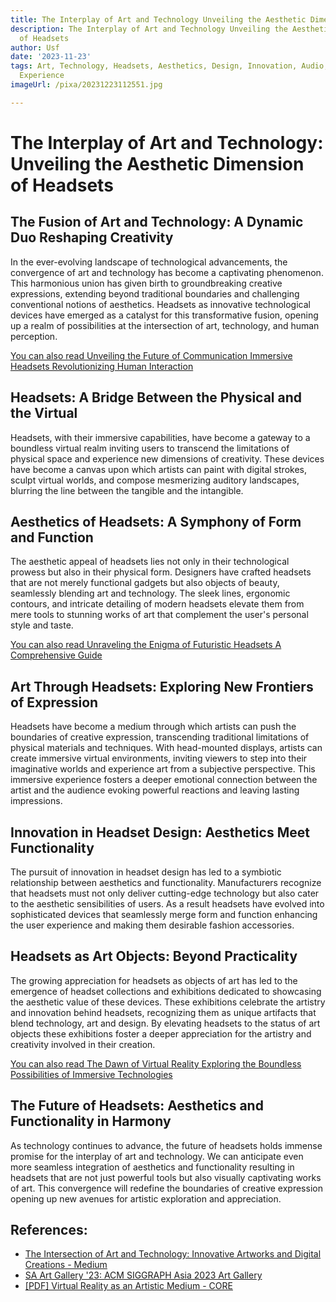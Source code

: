```yaml
---
title: The Interplay of Art and Technology Unveiling the Aesthetic Dimension of Headsets
description: The Interplay of Art and Technology Unveiling the Aesthetic Dimension
  of Headsets
author: Usf
date: '2023-11-23'
tags: Art, Technology, Headsets, Aesthetics, Design, Innovation, Audio, Visual, Sensory,
  Experience
imageUrl: /pixa/20231223112551.jpg

---
```

# The Interplay of Art and Technology: Unveiling the Aesthetic  Dimension of Headsets

## The Fusion of Art and Technology: A Dynamic Duo Reshaping  Creativity

In the ever-evolving landscape of technological advancements, the convergence  of art and technology has become a captivating phenomenon. This harmonious union has given birth to groundbreaking creative  expressions, extending beyond traditional boundaries and challenging conventional notions of aesthetics. Headsets as innovative technological devices have emerged as a catalyst for this transformative fusion, opening up a realm of possibilities at the intersection of art, technology, and  human perception.

[You can also read Unveiling the Future of Communication Immersive Headsets Revolutionizing Human Interaction](Unveiling%20the%20Future%20of%20Communication%20Immersive%20Headsets%20Revolutionizing%20Human%20Interaction)


##  Headsets: A Bridge Between  the Physical and the Virtual

Headsets,  with their immersive capabilities, have become a  gateway to a boundless virtual realm inviting  users to transcend the limitations of physical space and experience new dimensions of creativity. These devices have become  a canvas upon which artists can paint with digital strokes, sculpt virtual worlds, and compose mesmerizing auditory landscapes, blurring the line between the tangible and the intangible.

## Aesthetics of Headsets: A Symphony of Form  and Function

The  aesthetic appeal of headsets lies not only in  their technological prowess but also in their  physical form. Designers have crafted headsets that  are not merely functional  gadgets but  also objects of beauty, seamlessly blending  art and technology. The  sleek lines, ergonomic contours, and intricate detailing of modern headsets elevate them from mere tools to  stunning works of art that complement the user's personal style and taste.

[You can  also read Unraveling the Enigma of Futuristic Headsets A Comprehensive Guide](Unraveling%20the%20Enigma%20of%20Futuristic%20Headsets%20A%20Comprehensive%20Guide)


## Art Through Headsets: Exploring New Frontiers of Expression

Headsets have become a medium through which artists can  push the boundaries of creative expression, transcending traditional limitations of physical  materials and techniques. With head-mounted displays, artists  can create immersive  virtual environments, inviting viewers to step into their imaginative worlds and  experience art from a subjective perspective. This immersive experience fosters a deeper emotional  connection between the artist and the audience evoking powerful reactions and leaving lasting impressions.

## Innovation in Headset Design: Aesthetics Meet Functionality

The pursuit of innovation in headset design has  led to a symbiotic relationship between aesthetics and functionality. Manufacturers recognize that headsets must  not only deliver  cutting-edge technology but also cater to the  aesthetic  sensibilities of users. As a result headsets have evolved into sophisticated devices that seamlessly  merge form and function enhancing the user experience and making  them desirable fashion accessories.

## Headsets as  Art Objects: Beyond Practicality

The growing appreciation for headsets as objects of art has led to  the emergence  of headset collections and exhibitions dedicated to showcasing the aesthetic value of these devices. These exhibitions celebrate the artistry and innovation  behind headsets,  recognizing them as unique artifacts that blend technology, art and design. By elevating headsets to  the  status of art objects these exhibitions foster a deeper appreciation for the artistry and creativity  involved  in their creation.

[You can also read  The  Dawn of Virtual Reality  Exploring the Boundless Possibilities of Immersive Technologies](The%20Dawn%20of%20Virtual%20Reality%20Exploring%20the%20Boundless%20Possibilities%20of%20Immersive%20Technologies)


## The Future of Headsets: Aesthetics and Functionality in Harmony

As technology  continues to advance, the future of headsets holds immense promise for the  interplay of  art and technology. We can anticipate even  more seamless  integration of  aesthetics and functionality resulting in headsets that are not just  powerful tools but  also visually captivating works of art. This convergence will redefine the boundaries of creative expression  opening up new avenues for artistic exploration and appreciation.

## References:
- [The Intersection of Art and Technology: Innovative Artworks and Digital Creations - Medium](https://medium.com/@yash-patel/the-intersection-of-art-and-technology-innovative-artworks-and-digital-creations-6c3bb3375962)
- [SA Art Gallery '23: ACM SIGGRAPH Asia 2023 Art Gallery](https://www.siggraph.org/wp-content/uploads/2023/12/SA-Art-Gallery-23-ACM-SIGGRAPH-Asia-2023-Art-Gallery.html)
- [[PDF] Virtual Reality as an Artistic Medium - CORE](https://core.ac.uk/download/pdf/80722384.pdf)
